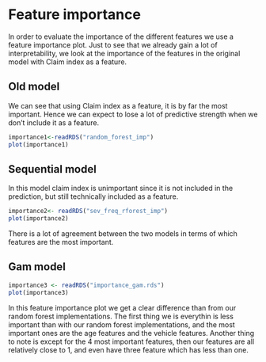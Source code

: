 # Feature importance

In order to evaluate the importance of the different features we use a feature importance plot. Just to see that we already gain a lot of interpretability, we look at the importance of the features in the original model with Claim index as a feature.

## Old model

We can see that using Claim index as a feature, it is by far the most important. Hence we can expect to lose a lot of predictive strength when we don't include it as a feature. 

```r
importance1<-readRDS("random_forest_imp")
plot(importance1)
```

## Sequential model
In this model claim index is unimportant since it is not included in the prediction, but still technically included as a feature.

```r
importance2<- readRDS("sev_freq_rforest_imp")
plot(importance2)
```

There is a lot of agreement between the two models in terms of which features are the most important. 

## Gam model

```r
importance3 <- readRDS("importance_gam.rds")
plot(importance3)
```

In this feature importance plot we get a clear difference than from our random forest implementations. The first thing we is everythin is less important than with our random forest implementations, and the most important ones are the age features and the vehicle features. Another thing to note is except for the 4 most important features, then our features are all relatively close to 1, and even have three feature which has less than one.